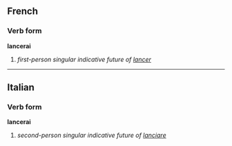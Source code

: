 ==French==
===Verb form===
'''lancerai'''

# ''first-person singular indicative future of [[lancer]]''

----

==Italian==
===Verb form===
'''lancerai'''

# ''second-person singular indicative future of [[lanciare]]''